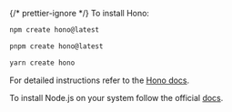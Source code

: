
{/* prettier-ignore */}
To install Hono:

<SelectableContent client:load syncKey="packageManager" frameworkSwitcher>
<div slot="npm" slotIdx="1">

```sh
npm create hono@latest
```

</div>
<div slot="pnpm" slotIdx="2">

```sh
pnpm create hono@latest
```

</div>
<div slot="yarn" slotIdx="3">

```sh
yarn create hono
```

</div>
</SelectableContent>

For detailed instructions refer to the
[Hono docs](https://hono.dev/docs/#quick-start).

To install Node.js on your system follow the official
[docs](https://nodejs.org/en/download/package-manager).
